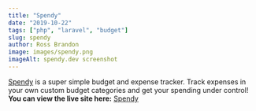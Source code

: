 ```yaml
---
title: "Spendy"
date: "2019-10-22"
tags: ["php", "laravel", "budget"]
slug: spendy
author: Ross Brandon
image: images/spendy.png
imageAlt: spendy.dev screenshot
---
```


[Spendy] is a super simple budget and expense tracker. Track expenses in your own custom budget categories and get your spending under control! **You can view the live site here:** [Spendy]

<!--- reference links --->
[Spendy]: <https://spendy.dev/>

